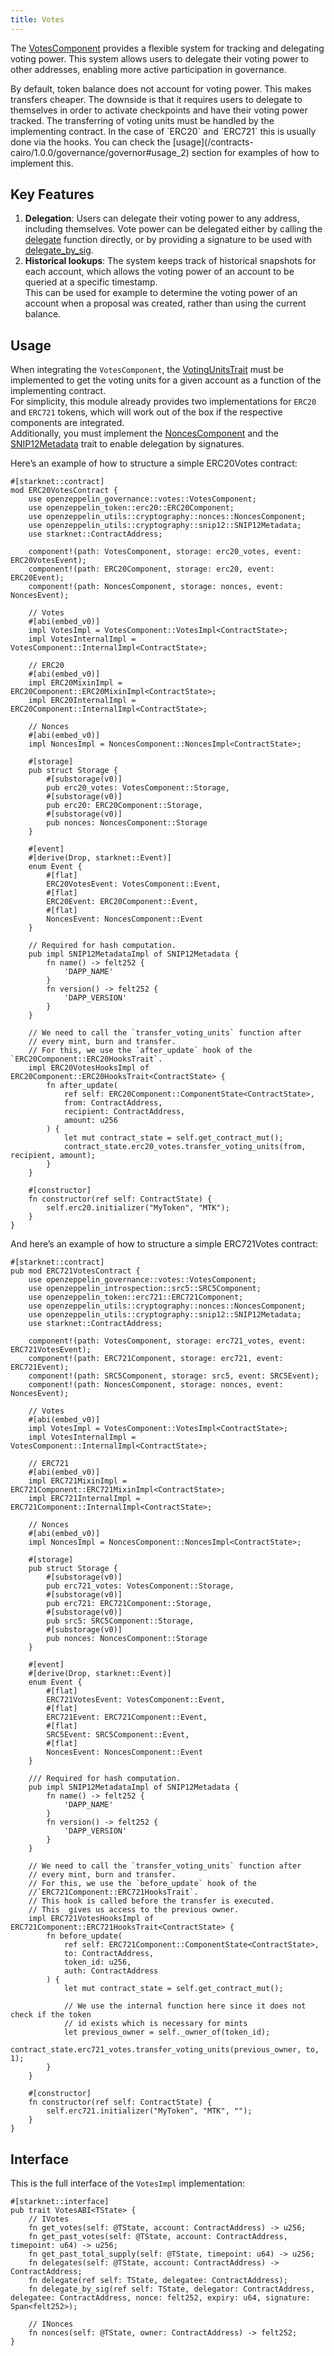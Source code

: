 ```yaml
---
title: Votes
---
```


The [VotesComponent](/contracts-cairo/api/governance#VotesComponent) provides a flexible system for tracking and delegating voting power. This system allows users to delegate their voting power to other addresses, enabling more active participation in governance.

<Callout>
By default, token balance does not account for voting power. This makes transfers cheaper. The downside is that it requires users to delegate to themselves in order to activate checkpoints and have their voting power tracked.
</Callout>

<Callout type='warn'>
The transferring of voting units must be handled by the implementing contract. In the case of `ERC20` and `ERC721` this is usually done via the hooks. You can check the [usage](/contracts-cairo/1.0.0/governance/governor#usage_2) section for examples of how to implement this.
</Callout>

## Key Features

1. **Delegation**: Users can delegate their voting power to any address, including themselves. Vote power can be delegated either by calling the [delegate](/contracts-cairo/api/governance#VotesComponent-delegate) function directly, or by providing a signature to be used with [delegate_by_sig](/contracts-cairo/api/governance#VotesComponent-delegate_by_sig).
2. **Historical lookups**: The system keeps track of historical snapshots for each account, which allows the voting power of an account to be queried at a specific timestamp.\
This can be used for example to determine the voting power of an account when a proposal was created, rather than using the current balance.

## Usage

When integrating the `VotesComponent`, the [VotingUnitsTrait](/contracts-cairo/api/governance#VotingUnitsTrait) must be implemented to get the voting units for a given account as a function of the implementing contract.\
For simplicity, this module already provides two implementations for `ERC20` and `ERC721` tokens, which will work out of the box if the respective components are integrated.\
Additionally, you must implement the [NoncesComponent](/contracts-cairo/api/utilities#NoncesComponent) and the [SNIP12Metadata](/contracts-cairo/api/utilities#snip12) trait to enable delegation by signatures.

Here’s an example of how to structure a simple ERC20Votes contract:

```cairo
#[starknet::contract]
mod ERC20VotesContract {
    use openzeppelin_governance::votes::VotesComponent;
    use openzeppelin_token::erc20::ERC20Component;
    use openzeppelin_utils::cryptography::nonces::NoncesComponent;
    use openzeppelin_utils::cryptography::snip12::SNIP12Metadata;
    use starknet::ContractAddress;

    component!(path: VotesComponent, storage: erc20_votes, event: ERC20VotesEvent);
    component!(path: ERC20Component, storage: erc20, event: ERC20Event);
    component!(path: NoncesComponent, storage: nonces, event: NoncesEvent);

    // Votes
    #[abi(embed_v0)]
    impl VotesImpl = VotesComponent::VotesImpl<ContractState>;
    impl VotesInternalImpl = VotesComponent::InternalImpl<ContractState>;

    // ERC20
    #[abi(embed_v0)]
    impl ERC20MixinImpl = ERC20Component::ERC20MixinImpl<ContractState>;
    impl ERC20InternalImpl = ERC20Component::InternalImpl<ContractState>;

    // Nonces
    #[abi(embed_v0)]
    impl NoncesImpl = NoncesComponent::NoncesImpl<ContractState>;

    #[storage]
    pub struct Storage {
        #[substorage(v0)]
        pub erc20_votes: VotesComponent::Storage,
        #[substorage(v0)]
        pub erc20: ERC20Component::Storage,
        #[substorage(v0)]
        pub nonces: NoncesComponent::Storage
    }

    #[event]
    #[derive(Drop, starknet::Event)]
    enum Event {
        #[flat]
        ERC20VotesEvent: VotesComponent::Event,
        #[flat]
        ERC20Event: ERC20Component::Event,
        #[flat]
        NoncesEvent: NoncesComponent::Event
    }

    // Required for hash computation.
    pub impl SNIP12MetadataImpl of SNIP12Metadata {
        fn name() -> felt252 {
            'DAPP_NAME'
        }
        fn version() -> felt252 {
            'DAPP_VERSION'
        }
    }

    // We need to call the `transfer_voting_units` function after
    // every mint, burn and transfer.
    // For this, we use the `after_update` hook of the `ERC20Component::ERC20HooksTrait`.
    impl ERC20VotesHooksImpl of ERC20Component::ERC20HooksTrait<ContractState> {
        fn after_update(
            ref self: ERC20Component::ComponentState<ContractState>,
            from: ContractAddress,
            recipient: ContractAddress,
            amount: u256
        ) {
            let mut contract_state = self.get_contract_mut();
            contract_state.erc20_votes.transfer_voting_units(from, recipient, amount);
        }
    }

    #[constructor]
    fn constructor(ref self: ContractState) {
        self.erc20.initializer("MyToken", "MTK");
    }
}
```

And here’s an example of how to structure a simple ERC721Votes contract:

```cairo
#[starknet::contract]
pub mod ERC721VotesContract {
    use openzeppelin_governance::votes::VotesComponent;
    use openzeppelin_introspection::src5::SRC5Component;
    use openzeppelin_token::erc721::ERC721Component;
    use openzeppelin_utils::cryptography::nonces::NoncesComponent;
    use openzeppelin_utils::cryptography::snip12::SNIP12Metadata;
    use starknet::ContractAddress;

    component!(path: VotesComponent, storage: erc721_votes, event: ERC721VotesEvent);
    component!(path: ERC721Component, storage: erc721, event: ERC721Event);
    component!(path: SRC5Component, storage: src5, event: SRC5Event);
    component!(path: NoncesComponent, storage: nonces, event: NoncesEvent);

    // Votes
    #[abi(embed_v0)]
    impl VotesImpl = VotesComponent::VotesImpl<ContractState>;
    impl VotesInternalImpl = VotesComponent::InternalImpl<ContractState>;

    // ERC721
    #[abi(embed_v0)]
    impl ERC721MixinImpl = ERC721Component::ERC721MixinImpl<ContractState>;
    impl ERC721InternalImpl = ERC721Component::InternalImpl<ContractState>;

    // Nonces
    #[abi(embed_v0)]
    impl NoncesImpl = NoncesComponent::NoncesImpl<ContractState>;

    #[storage]
    pub struct Storage {
        #[substorage(v0)]
        pub erc721_votes: VotesComponent::Storage,
        #[substorage(v0)]
        pub erc721: ERC721Component::Storage,
        #[substorage(v0)]
        pub src5: SRC5Component::Storage,
        #[substorage(v0)]
        pub nonces: NoncesComponent::Storage
    }

    #[event]
    #[derive(Drop, starknet::Event)]
    enum Event {
        #[flat]
        ERC721VotesEvent: VotesComponent::Event,
        #[flat]
        ERC721Event: ERC721Component::Event,
        #[flat]
        SRC5Event: SRC5Component::Event,
        #[flat]
        NoncesEvent: NoncesComponent::Event
    }

    /// Required for hash computation.
    pub impl SNIP12MetadataImpl of SNIP12Metadata {
        fn name() -> felt252 {
            'DAPP_NAME'
        }
        fn version() -> felt252 {
            'DAPP_VERSION'
        }
    }

    // We need to call the `transfer_voting_units` function after
    // every mint, burn and transfer.
    // For this, we use the `before_update` hook of the
    //`ERC721Component::ERC721HooksTrait`.
    // This hook is called before the transfer is executed.
    // This  gives us access to the previous owner.
    impl ERC721VotesHooksImpl of ERC721Component::ERC721HooksTrait<ContractState> {
        fn before_update(
            ref self: ERC721Component::ComponentState<ContractState>,
            to: ContractAddress,
            token_id: u256,
            auth: ContractAddress
        ) {
            let mut contract_state = self.get_contract_mut();

            // We use the internal function here since it does not check if the token
            // id exists which is necessary for mints
            let previous_owner = self._owner_of(token_id);
            contract_state.erc721_votes.transfer_voting_units(previous_owner, to, 1);
        }
    }

    #[constructor]
    fn constructor(ref self: ContractState) {
        self.erc721.initializer("MyToken", "MTK", "");
    }
}
```

## Interface

This is the full interface of the `VotesImpl` implementation:
```cairo
#[starknet::interface]
pub trait VotesABI<TState> {
    // IVotes
    fn get_votes(self: @TState, account: ContractAddress) -> u256;
    fn get_past_votes(self: @TState, account: ContractAddress, timepoint: u64) -> u256;
    fn get_past_total_supply(self: @TState, timepoint: u64) -> u256;
    fn delegates(self: @TState, account: ContractAddress) -> ContractAddress;
    fn delegate(ref self: TState, delegatee: ContractAddress);
    fn delegate_by_sig(ref self: TState, delegator: ContractAddress, delegatee: ContractAddress, nonce: felt252, expiry: u64, signature: Span<felt252>);

    // INonces
    fn nonces(self: @TState, owner: ContractAddress) -> felt252;
}
```
